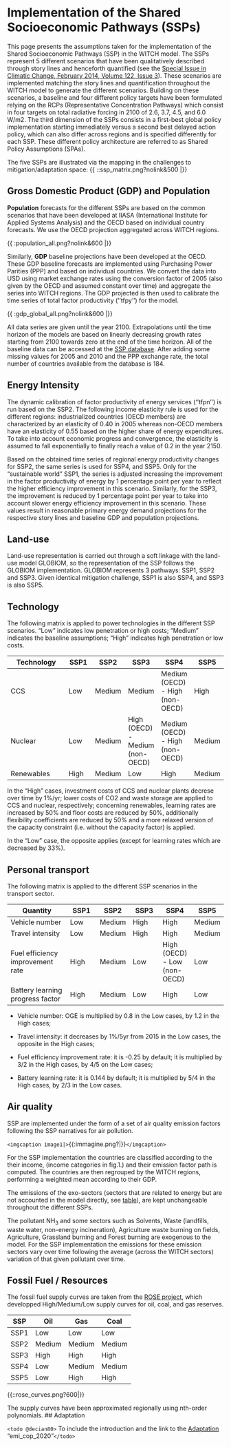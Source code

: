 #  Implementation of the Shared Socioeconomic Pathways (SSPs)

This page presents the assumptions taken for the implementation of the Shared Socioeconomic Pathways (SSP) in the WITCH model.
The SSPs represent 5 different scenarios that have been qualitatively described through story lines and henceforth quantified (see the [Special Issue in Climatic Change, February 2014, Volume 122, Issue 3](http://rd.springer.com/journal/10584/122/3/page/1)). These scenarios are implemented matching the story lines and quantification throughout the WITCH model to generate the different scenarios.
Building on these scenarios, a baseline and four different policy targets have been formulated relying on the RCPs (Representative Concentration Pathways) which consist in four targets on total radiative forcing in 2100 of 2.6, 3.7, 4.5, and 6.0 W/m2.
The third dimension of the SSPs consists in a first-best global policy implementation starting immediately versus a second best delayed action policy, which can also differ across regions and is specified differently for each SSP.
These different policy architecture are referred to as Shared Policy Assumptions (SPAs).

The five SSPs are illustrated via the mapping in the challenges to mitigation/adaptation space:
{{ ::ssp_matrix.png?nolink&500 |}}

## Gross Domestic Product (GDP) and Population

**Population** forecasts for the different SSPs are based on the common scenarios that have been developed at IIASA (International Institute for Applied Systems Analysis) and the OECD based on individual country forecasts. We use the OECD projection aggregated across WITCH regions.

{{ :population_all.png?nolink&600 |}} 

Similarly, **GDP** baseline projections have been developed at the OECD. These GDP baseline forecasts are implemented using Purchasing Power Parities (PPP) and based on individual countries. We convert the data into USD using market exchange rates using the conversion factor of 2005 (also given by the OECD and assumed constant over time) and aggregate the series into WITCH regions. The GDP projected is then used to calibrate the time series of total factor productivity (''tfpy'') for the model.

{{ :gdp_global_all.png?nolink&600 |}}

All data series are given until the year 2100. Extrapolations until the time horizon of the models are based on linearly decreasing growth rates starting from 2100 towards zero at the end of the time horizon.
All of the baseline data can be accessed at the [SSP database](https///secure.iiasa.ac.at/web-apps/ene/SspDb/dsd?Action=htmlpage&page=series). After adding some missing values for 2005 and 2010 and the PPP exchange rate, the total number of countries available from the database is 184.

## Energy Intensity

The dynamic calibration of factor productivity of energy services (''tfpn'') is run based on the SSP2. The following income elasticity rule is used for the different regions: industrialized countries (OECD members) are characterized by an elasticity of 0.40 in 2005 whereas non-OECD members have an elasticity of 0.55 based on the higher share of energy expenditures. To take into account economic progress and convergence, the elasticity is assumed to fall exponentially to finally reach a value of 0.2 in the year 2150.

Based on the obtained time series of regional energy productivity changes for SSP2, the same series is used for SSP4, and SSP5. Only for the "sustainable world" SSP1, the series is adjusted increasing the improvement in the factor productivity of energy by 1 percentage point per year to reflect the higher efficiency improvement in this scenario. Similarly, for the SSP3, the improvement is reduced by 1 percentage point per year to take into account slower energy efficiency improvement in this scenario. These values result in reasonable primary energy demand projections for the respective story lines and baseline GDP and population projections.


## Land-use

Land-use representation is carried out through a soft linkage with the land-use model GLOBIOM, so 
the representation of the SSP follows the GLOBIOM implementation.
GLOBIOM represents 3 pathways: SSP1, SSP2 and SSP3. Given identical mitigation challenge, 
SSP1 is also SSP4, and SSP3 is also SSP5.  

## Technology

The following matrix is applied to power technologies in the different SSP scenarios. "Low" indicates low penetration or high costs; "Medium" indicates the baseline assumptions; "High" indicates high penetration or low costs.

 | Technology | SSP1 | SSP2   | SSP3                            | SSP4                            | SSP5   | 
 | ---------- | ---- | ----   | ----                            | ----                            | ----   | 
 | CCS        | Low  | Medium | Medium                          | Medium (OECD) - High (non-OECD) | High   | 
 | Nuclear    | Low  | Medium | High (OECD) - Medium (non-OECD) | Medium (OECD) - High (non-OECD) | Medium | 
 | Renewables | High | Medium | Low                             | High                            | Medium | 

In the "High" cases, investment costs of CCS and nuclear plants decrese over time by 1%/yr; lower costs of CO2 and waste storage are applied to CCS and nuclear, respectively; concerning renewables, learning rates are increased by 50% and floor costs are reduced by 50%, additionally flexibility coefficients are reduced by 50% and a more relaxed version of the capacity constraint (i.e. without the capacity factor) is applied.

In the "Low" case, the opposite applies (except for learning rates which are decreased by 33%).

## Personal transport

The following matrix is applied to the different SSP scenarios in the transport sector.

 | Quantity                         | SSP1 | SSP2   | SSP3 | SSP4                         | SSP5   | 
 | --------                         | ---- | ----   | ---- | ----                         | ----   | 
 | Vehicle number                   | Low  | Medium | High | High                         | Medium | 
 | Travel intensity                 | Low  | Medium | High | High                         | Medium | 
 | Fuel efficiency improvement rate | High | Medium | Low  | High (OECD) - Low (non-OECD) | Low    | 
 | Battery learning progress factor | High | Medium | Low  | High                         | Low    | 


*  Vehicle number: OGE is multiplied by 0.8 in the Low cases, by 1.2 in the High cases;

*  Travel intensity: it decreases by 1%/5yr from 2015 in the Low cases, the opposite in the High cases;

*  Fuel efficiency improvement rate: it is -0.25 by default; it is multiplied by 3/2 in the High cases, by 4/5 on the Low cases;

*  Battery learning rate: it is 0.144 by default; it is multiplied by 5/4 in the High cases, by 2/3 in the Low cases.

## Air quality

SSP are implemented under the form of a set of air quality emission factors following the SSP narratives for air pollution.

`<imgcaption image1|>`{{:immagine.png?|}}`</imgcaption>`

For the SSP implementation the countries are classified according to the their income, (income categories in fig.1.) and their emission factor path is computed. The countries are then regrouped by the WITCH regions, performing a weighted mean according to their GDP.

The emissions of the exo-sectors (sectors that are related to energy but are not accounted in the model directly, see [table](mod_air_quality)), are kept unchangeable throughout the different SSPs.

The pollutant NH$_3$ and some sectors such as Solvents, Waste (landfills, waste water, non-energy incineration), Agriculture waste burning on fields, Agriculture, Grassland burning and Forest burning are exogenous to the model. For the SSP implementation the emissions for these emission sectors vary over time following the average (across the WITCH sectors) variation of that given pollutant over time.

## Fossil Fuel / Resources

The fossil fuel supply curves are taken from the [ROSE project](http://www.rose-project.org/), which developped High/Medium/Low supply curves for oil, coal, and gas reserves.

 | SSP  | Oil    | Gas    | Coal   | 
 | ---  | ---    | ---    | ----   | 
 | SSP1 | Low    | Low    | Low    | 
 | SSP2 | Medium | Medium | Medium | 
 | SSP3 | High   | High   | High   | 
 | SSP4 | Low    | Medium | Medium | 
 | SSP5 | Low    | High   | High   | 

{{::rose_curves.png?600|}}

The supply curves have been approximated regionally using nth-order polynomials.
## Adaptation

`<todo @decian80>` To include the introduction and the link to the [Adaptation](mod_adaptation) "emi_cop_2020"`</todo>`
